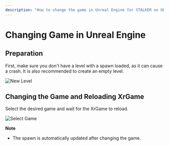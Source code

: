 ```yaml
---
description: "How to change the game in Unreal Engine for STALKER on UE: preparation, game selection, and XrGame reloading, spawn update."
---
```


# Changing Game in Unreal Engine

## Preparation

First, make sure you don't have a level with a spawn loaded, as it can cause a crash. It is also recommended to create an empty level.

![New Level](./change-game.ru/img/new-level.png)

## Changing the Game and Reloading XrGame
Select the desired game and wait for the XrGame to reload.

![Select Game](./change-game.ru/img/select-game.png)

**Note**
* The spawn is automatically updated after changing the game.
